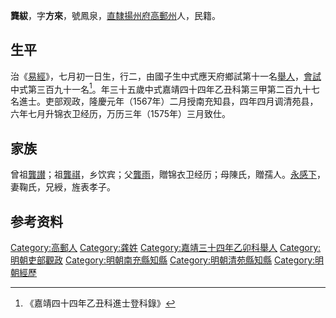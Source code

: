 {{明清人物信息框
| 姓名 = 龔紱
| 原名 =
| 圖片名稱= 
| 圖片大小 =
| 圖片說明 = 
| 最高職務 =锦衣卫经历
| 國家 = 大明 
| 爵位 =
| 籍貫 = [[南直隸|直隸]][[揚州府|揚州府]][[高郵州|高郵州]]
| 族裔 = 
| 字號 = 
| 諡號 =
| 出生日期 = 丁亥七月初一日
| 出生地點 =
| 逝世日期 = 卒年不詳 
| 逝世地點 =
| 墓葬 =
| 配偶 = 鞠氏，封孺人
| 親屬 = （子）希周、希召、希富、希韓、希范
| 出身 =
* 嘉靖三十四年乙卯科舉人
* 嘉靖四十四年乙丑科同進士出身
| 經歷 =
| 著作 = 
}}
'''龔紱'''{{BD|1527年||？年||}}，字'''方來'''，號鳳泉，[[南直隸|直隸]][[揚州府|揚州府]][[高郵州|高郵州]]人，民籍。

==生平==
治《[[易經|易經]]》，七月初一日生，行二，由國子生中式應天府鄉試第十一名[[舉人|舉人]]，[[會試|會試]]中式第三百九十一名<ref>《嘉靖四十四年乙丑科進士登科錄》</ref>。年三十五歲中式嘉靖四十四年乙丑科第三甲第二百九十七名進士。吏部观政，隆慶元年（1567年）二月授南充知县，四年四月调清苑县，六年七月升锦衣卫经历，万历三年（1575年）三月致仕。

==家族== 
曾祖[[龔讃|龔讃]]；祖[[龔祺|龔祺]]，乡饮宾；父[[龔雨|龔雨]]，贈锦衣卫经历；母陳氏，贈孺人。[[永感下|永感下]]，妻鞠氏，兄綬，旌表孝子。

== 参考资料 ==
{{reflist}}

{{嘉靖四十四年乙丑科殿试金榜}}

{{Authority control}}
{{DEFAULTSORT:}}
[[Category:高郵人|Category:高郵人]]
[[Category:龚姓|Category:龚姓]]
[[Category:嘉靖三十四年乙卯科舉人|Category:嘉靖三十四年乙卯科舉人]]
[[Category:明朝吏部觀政|Category:明朝吏部觀政]]
[[Category:明朝南充縣知縣|Category:明朝南充縣知縣]]
[[Category:明朝清苑縣知縣|Category:明朝清苑縣知縣]]
[[Category:明朝經歷|Category:明朝經歷]]


{{明朝人物小作品}}